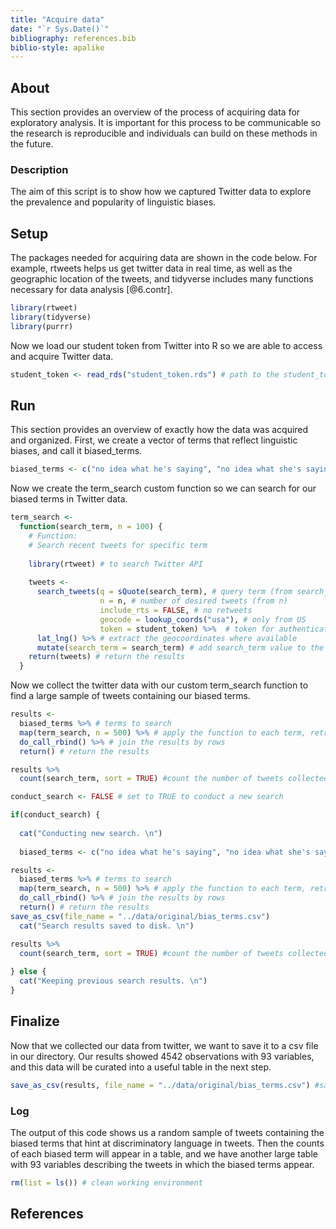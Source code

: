 ```yaml
---
title: "Acquire data"
date: "`r Sys.Date()`"
bibliography: references.bib
biblio-style: apalike
---
```


## About

This section provides an overview of the process of acquiring data for exploratory analysis. It is important for this process to be communicable so the research is reproducible and individuals can build on these methods in the future.

### Description

The aim of this script is to show how we captured Twitter data to explore the prevalence and popularity of linguistic biases.

## Setup

The packages needed for acquiring data are shown in the code below. For example, rtweets helps us get twitter data in real time, as well as the geographic location of the tweets, and tidyverse includes many functions necessary for data analysis [@6.contr].

```r
library(rtweet)
library(tidyverse)
library(purrr)
```

Now we load our student token from Twitter into R so we are able to access and acquire Twitter data.

```r
student_token <- read_rds("student_token.rds") # path to the student_token.rds file
```

## Run

This section provides an overview of exactly how the data was acquired and organized. First, we create a vector of terms that reflect linguistic biases, and call it biased_terms.

```r
biased_terms <- c("no idea what he's saying", "no idea what she's saying", "weird accent", "thick accent", "bad accent", "native speaker", "bad english", "black english", "can't understand him", "can't understand her", "slang", "non-native speaker", "hard to understand", "language barrier", "barely speaks english", "Does have an accent") 
```

Now we create the term_search custom function so we can search for our biased terms in Twitter data.

```r
term_search <- 
  function(search_term, n = 100) {
    # Function: 
    # Search recent tweets for specific term
    
    library(rtweet) # to search Twitter API
    
    tweets <- 
      search_tweets(q = sQuote(search_term), # query term (from search_term)
                    n = n, # number of desired tweets (from n)
                    include_rts = FALSE, # no retweets
                    geocode = lookup_coords("usa"), # only from US
                    token = student_token) %>%  # token for authentication
      lat_lng() %>% # extract the geocoordinates where available
      mutate(search_term = search_term) # add search_term value to the data frame
    return(tweets) # return the results
  }
```

Now we collect the twitter data with our custom term_search function to find a large sample of tweets containing our biased terms.

```r
results <- 
  biased_terms %>% # terms to search
  map(term_search, n = 500) %>% # apply the function to each term, retrieve 500 tweets
  do_call_rbind() %>% # join the results by rows
  return() # return the results

results %>% 
  count(search_term, sort = TRUE) #count the number of tweets collected for each search term
```

```r
conduct_search <- FALSE # set to TRUE to conduct a new search

if(conduct_search) {
  
  cat("Conducting new search. \n")
  
  biased_terms <- c("no idea what he's saying", "no idea what she's saying", "weird accent", "thick accent", "bad accent", "native speaker", "bad english", "black english", "can't understand him", "can't understand her", "slang", "non-native speaker", "hard to understand", "language barrier", "barely speaks english", "Does have an accent")

results <- 
  biased_terms %>% # terms to search
  map(term_search, n = 500) %>% # apply the function to each term, retrieve 500 tweets
  do_call_rbind() %>% # join the results by rows
  return() # return the results
save_as_csv(file_name = "../data/original/bias_terms.csv")
  cat("Search results saved to disk. \n")

results %>% 
  count(search_term, sort = TRUE) #count the number of tweets collected for each search term 
  
} else {
  cat("Keeping previous search results. \n")
}

```

## Finalize

Now that we collected our data from twitter, we want to save it to a csv file in our directory. Our results showed 4542 observations with 93 variables, and this data will be curated into a useful table in the next step.

```r
save_as_csv(results, file_name = "../data/original/bias_terms.csv") #save the data results as a csv file 
```

### Log
The output of this code shows us a random sample of tweets containing the biased terms that hint at discriminatory language in tweets. Then the counts of each biased term will appear in a table, and we have another large table with 93 variables describing the tweets in which the biased terms appear.

```r
rm(list = ls()) # clean working environment
```

## References
